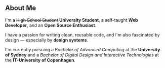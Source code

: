 ## About Me

I'm a ~~High School Student~~ **University Student**, a self-taught **Web Developer**, and an **Open Source Enthusiast**.

I have a passion for writing clean, reusable code, and I'm also fascinated by design — especially by **design systems**.

I'm currently pursuing a _Bachelor of Advanced Computing_ at the **University of Sydney** and a _Bachelor of Digital Design and Interactive Technologies_ at the **IT-University of Copenhagen**.
